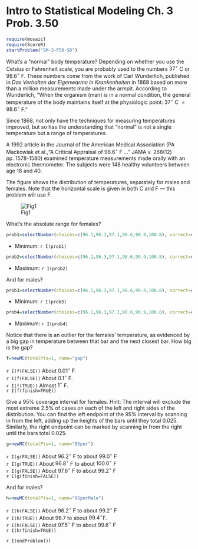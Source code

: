 Intro to Statistical Modeling Ch. 3 Prob. 3.50
========================================================
```r
require(mosaic)
require(ScoreR)
startProblem("SM-3-P50-SD")
```

What's a "normal" body temperature?  Depending on whether you
use the Celsius or Fahrenheit scale, you are probably used to the
numbers $37^\circ$ C or $98.6^\circ$ F.  These numbers come from
the work of Carl Wunderlich, published in *Das Verhalten der Eigenwarme in Krankenheiten* in 1868 based on more than a million measurements
made under the armpit.  According to Wunderlich, "When the organism (man) is in a normal condition, the general temperature of the body maintains itself at the physiologic point: $37^\circ$ C $=98.6^\circ$ F."

Since 1868, not only have the techniques for measuring temperatures
improved, but so has the understanding that "normal" is not a single
temperature but a range of temperatures.

A 1992 article in the Journal of the American Medical Association (PA
Mackowiak et al.,"A Critical Appraisal of $98.6^\circ$ F ..."  JAMA v. 268(12) pp. 1578-1580) examined temperature measurements made orally with an electronic thermometer.  The subjects were 148 healthy volunteers between age 18 and 40.

The figure shows the distribution of temperatures, separately for males and females.  Note that the horizontal scale is given in both C and F --- this problem will use F.

![Fig1](f2009-p107-Fig1.png)

What's the absolute range for females?
```r
prob1=selectNumber(choices=c(96.1,96.3,97.1,98.6,99.9,100.8), correct=c(96.3), totalPts=1, name="min")
```
* Minimum: `r I(prob1)`
```r
prob2=selectNumber(choices=c(96.1,96.3,97.1,98.6,99.9,100.8), correct=c(100.8), totalPts=1, name="max")
```
* Maximum: `r I(prob2)`

And for males?
```r
prob3=selectNumber(choices=c(96.1,96.3,97.1,98.6,99.9,100.8), correct=c(96.1), totalPts=1, name="min.male")
```
* Minimum: `r I(prob3)`
```r
prob4=selectNumber(choices=c(96.1,96.3,97.1,98.6,99.9,100.8), correct=c(99.9), totalPts=1, name="max.male")
```
* Maximum: `r I(prob4)`

Notice that there is an outlier for the females' temperature, as evidenced by a big gap in temperature between that bar and the next closest bar.  How
big is the gap?
```r
f=newMC(totalPts=1, name="gap")
```
`r I(f(FALSE))` About  $0.01^\circ$ F.    
`r I(f(FALSE))` About  $0.1^\circ$ F.    
`r I(f(TRUE))` Almost $1^\circ$ F.    
`r I(f(finish=TRUE))`


Give a 95% coverage interval for females.  Hint: The interval will exclude the most extreme 2.5% of cases on each of the left and right sides of the distribution.  You can find the left endpoint of the 95% interval by scanning in from the left, adding up the heights of the bars until they total 0.025.  Similarly, the right endpoint can be marked by scanning in from the right until the bars total 0.025. 
```r
g=newMC(totalPts=1, name="95per")
```
`r I(g(FALSE))` About $96.2^\circ$ F to about $99.0^\circ$ F    
`r I(g(TRUE))` About $96.8^\circ$ F to about $100.0^\circ$ F    
`r I(g(FALSE))` About $97.6^\circ$ F to about $99.2^\circ$ F    
`r I(g(finish=FALSE))`


And for males?
```r
h=newMC(totalPts=1, name="95perMale")
```
`r I(h(FALSE))` About $96.2^\circ$ F to about $99.2^\circ$ F    
`r I(h(TRUE))` About $96.7$ to about  $99.4^\circ$F.    
`r I(h(FALSE))` About $97.5^\circ$ F to about $99.6^\circ$ F     
`r I(h(finish=TRUE))`

`r I(endProblem())`